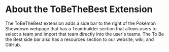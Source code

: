 

# About the ToBeTheBest Extension

The ToBeTheBest extension adds a side bar to the right of the Pokémon Showdown webpage that has a Teambuilder section that allows users to select a team and import that team directly into the user's teams. The To Be the Best side bar also has a resources section to our website, wiki, and GitHub.

